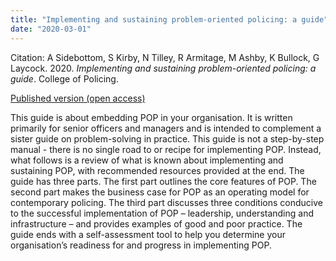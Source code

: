 ```yaml
---
title: "Implementing and sustaining problem-oriented policing: a guide"
date: "2020-03-01"
---
```


Citation: A Sidebottom, S Kirby, N Tilley, R Armitage, M Ashby, K Bullock, G Laycock. 2020. _Implementing and sustaining problem-oriented policing: a guide_. College of Policing.

[Published version (open access)](https://discovery.ucl.ac.uk/id/eprint/10093611/){.btn .btn-primary}

This guide is about embedding POP in your organisation. It is written primarily for senior officers and managers and is intended to complement a sister guide on problem-solving in practice. This guide is not a step-by-step manual - there is no single road to or recipe for implementing POP. Instead, what follows is a review of what is known about implementing and sustaining POP, with recommended resources provided at the end. The guide has three parts. The first part outlines the core features of POP. The second part makes the business case for POP as an operating model for contemporary policing. The third part discusses three conditions conducive to the successful implementation of POP – leadership, understanding and infrastructure – and provides examples of good and poor practice. The guide ends with a self-assessment tool to help you determine your organisation’s readiness for and progress in implementing POP.
